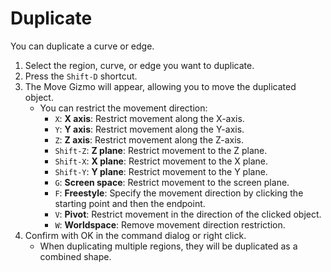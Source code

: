 
# Duplicate

<Reference shortcut="Shift-D" command="Duplicate" button="Left of the command bar" />

You can duplicate a curve or edge.

1. Select the region, curve, or edge you want to duplicate.
2. Press the `Shift-D` shortcut.
3. The Move Gizmo will appear, allowing you to move the duplicated object.
   - You can restrict the movement direction:
     - `X`: **X axis**: Restrict movement along the X-axis.
     - `Y`: **Y axis**: Restrict movement along the Y-axis.
     - `Z`: **Z axis**: Restrict movement along the Z-axis.
     - `Shift-Z`: **Z plane**: Restrict movement to the Z plane.
     - `Shift-X`: **X plane**: Restrict movement to the X plane.
     - `Shift-Y`: **Y plane**: Restrict movement to the Y plane.
     - `G`: **Screen space**: Restrict movement to the screen plane.
     - `F`: **Freestyle**: Specify the movement direction by clicking the starting point and then the endpoint.
     - `V`: **Pivot**: Restrict movement in the direction of the clicked object.
     - `W`: **Worldspace**: Remove movement direction restriction.
4. Confirm with OK in the command dialog or right click.
   - When duplicating multiple regions, they will be duplicated as a combined shape.